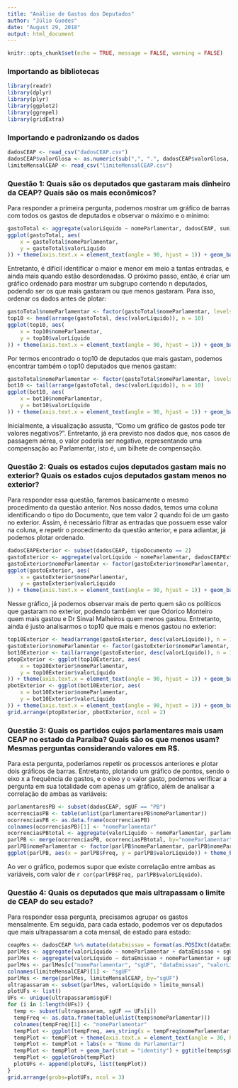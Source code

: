 ```yaml
---
title: "Análise de Gastos dos Deputados"
author: "Júlio Guedes"
date: "August 29, 2018"
output: html_document
---
```


```r
knitr::opts_chunk$set(echo = TRUE, message = FALSE, warning = FALSE)
```

### Importando as bibliotecas

```r
library(readr)
library(dplyr)
library(plyr)
library(ggplot2)
library(ggrepel)
library(gridExtra)
```

### Importando e padronizando os dados

```r
dadosCEAP <- read_csv("dadosCEAP.csv")
dadosCEAP$valorGlosa <- as.numeric(sub(",", ".", dadosCEAP$valorGlosa, fixed = TRUE))
limiteMensalCEAP <- read_csv("limiteMensalCEAP.csv")
```

### Questão 1: Quais são os deputados que gastaram mais dinheiro da CEAP? Quais são os mais econômicos?

Para responder a primeira pergunta, podemos mostrar um gráfico de barras com todos os gastos de deputados e observar o máximo e o mínimo:

```r
gastoTotal <- aggregate(valorLíquido ~ nomeParlamentar, dadosCEAP, sum)
ggplot(gastoTotal, aes(
    x = gastoTotal$nomeParlamentar,
    y = gastoTotal$valorLíquido
)) + theme(axis.text.x = element_text(angle = 90, hjust = 1)) + geom_bar(stat = "identity") + labs(x = "Nome do Parlamentar", y = "Valor Líquido")
```

Entretanto, é difícil identificar o maior e menor em meio a tantas entradas, e ainda mais quando estão desordenadas. O próximo passo, então, é criar um gráfico ordenado para mostrar um subgrupo contendo n deputados, podendo ser os que mais gastaram ou que menos gastaram. Para isso, ordenar os dados antes de plotar:

```r
gastoTotal$nomeParlamentar <- factor(gastoTotal$nomeParlamentar, levels = gastoTotal$nomeParlamentar[order(gastoTotal$valorLíquido)])
top10 <- head(arrange(gastoTotal, desc(valorLíquido)), n = 10)
ggplot(top10, aes(
    x = top10$nomeParlamentar,
    y = top10$valorLíquido
)) + theme(axis.text.x = element_text(angle = 90, hjust = 1)) + geom_bar(stat = "identity") + labs(x = "Nome do Parlamentar", y = "Valor Líquido")
```

Por termos encontrado o top10 de deputados que mais gastam, podemos encontrar também o top10 deputados que menos gastam:

```r
gastoTotal$nomeParlamentar <- factor(gastoTotal$nomeParlamentar, levels = gastoTotal$nomeParlamentar[order(gastoTotal$valorLíquido, decreasing = TRUE)])
bot10 <- tail(arrange(gastoTotal, desc(valorLíquido)), n = 10)
ggplot(bot10, aes(
    x = bot10$nomeParlamentar,
    y = bot10$valorLíquido
)) + theme(axis.text.x = element_text(angle = 90, hjust = 1)) + geom_bar(stat = "identity") + labs(x = "Nome do Parlamentar", y = "Valor Líquido")
```

Inicialmente, a visualização assusta, "Como um gráfico de gastos pode ter valores negativos?". Entretanto, já era previsto nos dados que, nos casos de passagem aérea, o valor poderia ser negativo, representando uma compensação ao Parlamentar, isto é, um bilhete de compensação.

### Questão 2: Quais os estados cujos deputados gastam mais no exterior? Quais os estados cujos deputados gastam menos no exterior?

Para responder essa questão, faremos basicamente o mesmo procedimento da questão anterior. Nos nosso dados, temos uma coluna identificando o tipo do Documento, que tem valor 2 quando foi de um gasto no exterior. Assim, é necessário filtrar as entradas que possuem esse valor na coluna, e repetir o procedimento da questão anterior, e para adiantar, já podemos plotar ordenado.

```r
dadosCEAPExterior <- subset(dadosCEAP, tipoDocumento == 2)
gastoExterior <- aggregate(valorLíquido ~ nomeParlamentar, dadosCEAPExterior, sum)
gastoExterior$nomeParlamentar <- factor(gastoExterior$nomeParlamentar, levels=gastoExterior$nomeParlamentar[order(gastoExterior$valorLíquido)])
ggplot(gastoExterior, aes(
    x = gastoExterior$nomeParlamentar,
    y = gastoExterior$valorLíquido
)) + theme(axis.text.x = element_text(angle = 90, hjust = 1)) + geom_bar(stat = "identity") + labs(x = "Nome do Parlamentar", y = "Valor Líquido Gasto no Exterior")
```

Nesse gráfico, já podemos observar mais de perto quem são os políticos que gastaram no exterior, podendo também ver que Odorico Monteiro quem mais gastou e Dr Sinval Malheiros quem menos gastou. Entretanto, ainda é justo analisarmos o top10 que mais e menos gastou no exterior:

```r
top10Exterior <- head(arrange(gastoExterior, desc(valorLíquido)), n = 10)
gastoExterior$nomeParlamentar <- factor(gastoExterior$nomeParlamentar, levels=gastoExterior$nomeParlamentar[order(gastoExterior$valorLíquido, decreasing = TRUE)])
bot10Exterior <- tail(arrange(gastoExterior, desc(valorLíquido)), n = 10)
ptopExterior <- ggplot(top10Exterior, aes(
    x = top10Exterior$nomeParlamentar,
    y = top10Exterior$valorLíquido
)) + theme(axis.text.x = element_text(angle = 90, hjust = 1)) + geom_bar(stat = "identity") + labs(x = "Nome do Parlamentar", y = "Valor Líquido Gasto no Exterior")
pbotExterior <- ggplot(bot10Exterior, aes(
    x = bot10Exterior$nomeParlamentar,
    y = bot10Exterior$valorLíquido
)) + theme(axis.text.x = element_text(angle = 90, hjust = 1)) + geom_bar(stat = "identity") + labs(x = "Nome do Parlamentar", y = "Valor Líquido Gasto no Exterior")
grid.arrange(ptopExterior, pbotExterior, ncol = 2)
```

### Questão 3: Quais os partidos cujos parlamentares mais usam CEAP no estado da Paraíba? Quais são os que menos usam? Mesmas perguntas considerando valores em R$.

Para esta pergunta, poderíamos repetir os processos anteriores e plotar dois gráficos de barras. Entretanto, plotando um gráfico de pontos, sendo o eixo x a frequência de gastos, e o eixo y o valor gasto, podemos verificar a pergunta em sua totalidade com apenas um gráfico, além de analisar a correlação de ambas as variáveis:

```r
parlamentaresPB <- subset(dadosCEAP, sgUF == "PB")
ocorrenciasPB <- table(unlist(parlamentaresPB$nomeParlamentar))
ocorrenciasPB <- as.data.frame(ocorrenciasPB)
colnames(ocorrenciasPB)[1] <- "nomeParlamentar"
ocorrenciasPBtotal <- aggregate(valorLíquido ~ nomeParlamentar, parlamentaresPB, sum)
parlPB <- merge(ocorrenciasPB, ocorrenciasPBtotal, by="nomeParlamentar")
parlPB$nomeParlamentar <- factor(parlPB$nomeParlamentar, parlPB$nomeParlamentar[order(parlPB$valorLíquido)])
ggplot(parlPB, aes(x = parlPB$Freq, y = parlPB$valorLíquido)) + theme_bw() + labs(x = "Frequencia de gastos", y = "Quantia gasta") + geom_point(size = 2) + geom_label_repel(aes(label = parlPB$nomeParlamentar), label.size = NA) + geom_smooth(method = lm)
```

Ao ver o gráfico, podemos supor que existe correlação entre ambas as variáveis, com valor de `r cor(parlPB$Freq, parlPB$valorLíquido)`.

### Questão 4: Quais os deputados que mais ultrapassam o limite de CEAP do seu estado?

Para responder essa pergunta, precisamos agrupar os gastos mensalmente. Em seguida, para cada estado, podemos ver os deputados que mais ultrapassaram a cota mensal, de estado para estado:

```r
ceapMes <- dadosCEAP %>% mutate(dataEmissao = format(as.POSIXct(dataEmissao), "%Y-%m"))
parlMes <- aggregate(valorLíquido ~ nomeParlamentar + dataEmissao + sgUF, ceapMes, sum)
parlMes <- aggregate(valorLíquido ~ dataEmissao + nomeParlamentar + sgUF, parlMes, sum)
parlMes <- parlMes[c("nomeParlamentar", "sgUF", "dataEmissao", "valorLíquido")]
colnames(limiteMensalCEAP)[1] <- "sgUF"
parlMes <- merge(parlMes, limiteMensalCEAP, by="sgUF")
ultrapassaram <- subset(parlMes, valorLíquido > limite_mensal)
plotUFs <- list()
UFs <- unique(ultrapassaram$sgUF)
for (i in 1:length(UFs)) {
  temp <- subset(ultrapassaram, sgUF == UFs[i])
  tempFreq <- as.data.frame(table(unlist(temp$nomeParlamentar)))
  colnames(tempFreq)[1] <- "nomeParlamentar"
  tempPlot <- ggplot(tempFreq, aes_string(x = tempFreq$nomeParlamentar, y = tempFreq$Freq))
  tempPlot <- tempPlot + theme(axis.text.x = element_text(angle = 30, hjust = 1))
  tempPlot <- tempPlot + labs(x = "Nome do Parlamentar")
  tempPlot <- tempPlot + geom_bar(stat = "identity") + ggtitle(temp$sgUF)
  tempPlot <- ggplotGrob(tempPlot)
  plotUFs <- append(plotUFs, list(tempPlot))
}
grid.arrange(grobs=plotUFs, ncol = 3)
```